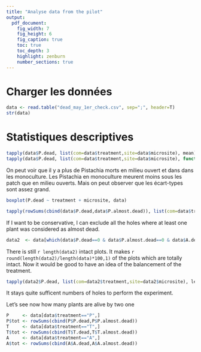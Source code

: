 ```yaml
---
title: "Analyse data from the pilot"
output:
  pdf_document:
    fig_width: 7
    fig_height: 6
    fig_caption: true
    toc: true
    toc_depth: 3
    highlight: zenburn 
    number_sections: true
---
```


# Charger les données

```r
data <- read.table("dead_may_1er_check.csv", sep=";", header=T)
str(data)
```
# Statistiques descriptives

```r
tapply(data$P.dead, list(com=data$treatment,site=data$microsite), mean)
tapply(data$P.dead, list(com=data$treatment,site=data$microsite), function(x){1.96*sd(x)/sqrt(length(x))})

```
On peut voir que il y a plus de Pistachia morts en milieu ouvert et dans dans les monoculture. Les Pistachia en monoculture meurent moins sous les patch que en milieu ouverts. Mais on peut observer que les écart-types sont assez grand.

```r
boxplot(P.dead ~ treatment + microsite, data)
```

```r
tapply(rowSums(cbind(data$P.dead,data$P.almost.dead)), list(com=data$treatment,site=data$microsite), mean)
```

If I want to be conservative, I can exclude all the holes where at least one plant was considered as almost dead.

```r
data2  <- data[which(data$P.dead==0 & data$P.almost.dead==0 & data$A.dead==0 & data$A.almost.dead==0 & data$T.dead==0 & data$T.almost.dead==0),]

```
There is still `r length(data2)` intact plots. It makes `r round(length(data2)/length(data)*100,1)` of the plots which are totally intact. Now it would be good to have an idea of the balancement of the treatment.

```r
tapply(data2$P.dead, list(com=data2$treatment,site=data2$microsite), length)
```
It stays quite sufficent numbers of holes to perform the experiment.

Let's see now how many plants are alive by two one

```r
P     <- data[data$treatment=="P",]
P$tot <- rowSums(cbind(P$P.dead,P$P.almost.dead))
T     <- data[data$treatment=="T",]
T$tot <- rowSums(cbind(T$T.dead,T$T.almost.dead))
A     <- data[data$treatment=="A",]
A$tot <- rowSums(cbind(A$A.dead,A$A.almost.dead))

```

